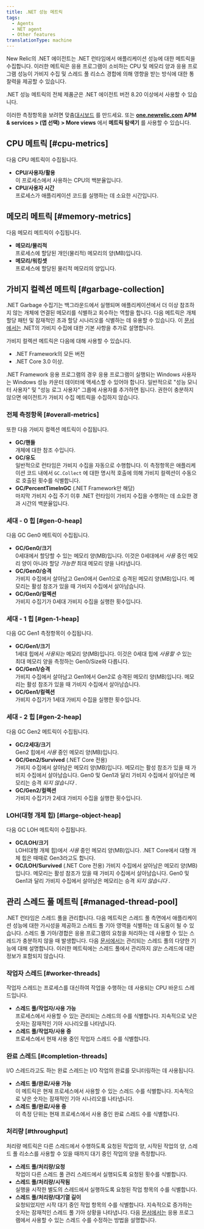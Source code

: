 ```yaml
---
title: .NET 성능 메트릭
tags:
  - Agents
  - NET agent
  - Other features
translationType: machine
---
```


New Relic의 .NET 에이전트는 .NET 런타임에서 애플리케이션 성능에 대한 메트릭을 수집합니다. 이러한 메트릭은 응용 프로그램이 소비하는 CPU 및 메모리 양과 응용 프로그램 성능이 가비지 수집 및 스레드 풀 리소스 경합에 의해 영향을 받는 방식에 대한 통찰력을 제공할 수 있습니다.

.NET 성능 메트릭의 전체 제품군은 .NET 에이전트 버전 8.20 이상에서 사용할 수 있습니다.

이러한 측정항목을 보려면 맞춤[대시보드](/docs/query-your-data/explore-query-data/dashboards/introduction-new-relic-one-dashboards) 를 만드세요. 또는 **[one.newrelic.com](https://one.newrelic.com/all-capabilities) APM & services > (앱 선택) > More views** 에서 **메트릭 탐색기** 를 사용할 수 있습니다.

## CPU 메트릭 [#cpu-metrics]

다음 CPU 메트릭이 수집됩니다.

* **CPU/사용자/활용**  
  이 프로세스에서 사용하는 CPU의 백분율입니다.
* **CPU/사용자 시간**  
  프로세스가 애플리케이션 코드를 실행하는 데 소요한 시간입니다.

## 메모리 메트릭 [#memory-metrics]

다음 메모리 메트릭이 수집됩니다.

* **메모리/물리적**  
  프로세스에 할당된 개인(물리적) 메모리의 양(MB)입니다.
* **메모리/워킹셋**  
  프로세스에 할당된 물리적 메모리의 양입니다.

## 가비지 컬렉션 메트릭 [#garbage-collection]

.NET Garbage 수집기는 백그라운드에서 실행되며 애플리케이션에서 더 이상 참조하지 않는 개체에 연결된 메모리를 식별하고 회수하는 역할을 합니다. 다음 메트릭은 개체 할당 패턴 및 잠재적인 초과 할당 시나리오를 식별하는 데 유용할 수 있습니다. 이 [문서에서는](https://docs.microsoft.com/en-us/dotnet/standard/garbage-collection/fundamentals) .NET의 가비지 수집에 대한 기본 사항을 추가로 설명합니다.

<Callout variant="tip">
  가비지 컬렉션 메트릭은 다음에 대해 사용할 수 있습니다.

  * .NET Framework의 모든 버전
  * .NET Core 3.0 이상.
</Callout>

<Callout variant="important">
  .NET Framework 응용 프로그램의 경우 응용 프로그램이 실행되는 Windows 사용자는 Windows 성능 카운터 데이터에 액세스할 수 있어야 합니다. 일반적으로 "성능 모니터 사용자" 및 "성능 로그 사용자" 그룹에 사용자를 추가하면 됩니다. 권한이 충분하지 않으면 에이전트가 가비지 수집 메트릭을 수집하지 않습니다.
</Callout>

### 전체 측정항목 [#overall-metrics]

또한 다음 가비지 컬렉션 메트릭이 수집됩니다.

* **GC/핸들**  
  개체에 대한 참조 수입니다.
* **GC/유도**  
  일반적으로 런타임은 가비지 수집을 자동으로 수행합니다. 이 측정항목은 애플리케이션 코드 내에서 `GC.Collect` 에 대한 명시적 호출에 의해 가비지 컬렉션이 수동으로 호출된 횟수를 식별합니다.
* **GC/PercentTimeInGC** (.NET Framework만 해당)  
  마지막 가비지 수집 주기 이후 .NET 런타임이 가비지 수집을 수행하는 데 소요한 경과 시간의 백분율입니다.

### 세대 - 0 힙 [#gen-0-heap]

다음 GC Gen0 메트릭이 수집됩니다.

* **GC/Gen0/크기**  
  0세대에서 할당할 수 있는 메모리 양(MB)입니다. 이것은 0세대에서 _사용_ 중인 메모리 양이 아니라 할당 _가능한_ 최대 메모리 양을 나타냅니다.
* **GC/Gen0/승격**  
  가비지 수집에서 살아남고 Gen0에서 Gen1으로 승격된 메모리 양(MB)입니다. 메모리는 활성 참조가 있을 때 가비지 수집에서 살아남습니다.
* **GC/Gen0/컬렉션**  
  가비지 수집기가 0세대 가비지 수집을 실행한 횟수입니다.

### 세대 - 1 힙 [#gen-1-heap]

다음 GC Gen1 측정항목이 수집됩니다.

* **GC/Gen1/크기**  
  1세대 힙에서 _사용되는_ 메모리 양(MB)입니다. 이것은 0세대 힙에 _사용할 수_ 있는 최대 메모리 양을 측정하는 Gen0/Size와 다릅니다.
* **GC/Gen1/승격**  
  가비지 수집에서 살아남고 Gen1에서 Gen2로 승격된 메모리 양(MB)입니다. 메모리는 활성 참조가 있을 때 가비지 수집에서 살아남습니다.
* **GC/Gen1/컬렉션**  
  가비지 수집기가 1세대 가비지 수집을 실행한 횟수입니다.

### 세대 - 2 힙 [#gen-2-heap]

다음 GC Gen2 메트릭이 수집됩니다.

* **GC/2세대/크기**  
  Gen2 힙에서 _사용_ 중인 메모리 양(MB)입니다.
* **GC/Gen2/Survived** (.NET Core 전용)  
  가비지 수집에서 살아남은 메모리 양(MB)입니다. 메모리는 활성 참조가 있을 때 가비지 수집에서 살아남습니다. Gen0 및 Gen1과 달리 가비지 수집에서 살아남은 메모리는 승격 _되지 않습니다_ .
* **GC/Gen2/컬렉션**  
  가비지 수집기가 2세대 가비지 수집을 실행한 횟수입니다.

### LOH(대형 개체 힙) [#large-object-heap]

다음 GC LOH 메트릭이 수집됩니다.

* **GC/LOH/크기**  
  LOH(대형 개체 힙)에서 _사용_ 중인 메모리 양(MB)입니다. .NET Core에서 대형 개체 힙은 때때로 Gen3라고도 합니다.
* **GC/LOH/Survived** (.NET Core 전용) 가비지 수집에서 살아남은 메모리 양(MB)입니다. 메모리는 활성 참조가 있을 때 가비지 수집에서 살아남습니다. Gen0 및 Gen1과 달리 가비지 수집에서 살아남은 메모리는 승격 _되지 않습니다_ .

## 관리 스레드 풀 메트릭 [#managed-thread-pool]

.NET 런타임은 스레드 풀을 관리합니다. 다음 메트릭은 스레드 풀 측면에서 애플리케이션 성능에 대한 가시성을 제공하고 스레드 풀 기아 영역을 식별하는 데 도움이 될 수 있습니다. 스레드 풀 기아/경합은 응용 프로그램의 요청을 처리하는 데 사용할 수 있는 스레드가 충분하지 않을 때 발생합니다. 다음 [문서에서는](https://docs.microsoft.com/en-us/dotnet/standard/threading/the-managed-thread-pool) 관리되는 스레드 풀의 다양한 기능에 대해 설명합니다. 이러한 메트릭에는 스레드 풀에서 관리하지 _않는_ 스레드에 대한 정보가 포함되지 않습니다.

### 작업자 스레드 [#worker-threads]

작업자 스레드는 프로세스를 대신하여 작업을 수행하는 데 사용되는 CPU 바운드 스레드입니다.

* **스레드 풀/작업자/사용 가능**  
  프로세스에서 사용할 수 있는 관리되는 스레드의 수를 식별합니다. 지속적으로 낮은 숫자는 잠재적인 기아 시나리오를 나타냅니다.
* **스레드 풀/작업자/사용 중**  
  프로세스에서 현재 사용 중인 작업자 스레드 수를 식별합니다.

### 완료 스레드 [#completion-threads]

I/O 스레드라고도 하는 완료 스레드는 I/O 작업의 완료를 모니터링하는 데 사용됩니다.

* **스레드 풀/완료/사용 가능**  
  이 메트릭은 현재 프로세스에서 사용할 수 있는 스레드 수를 식별합니다. 지속적으로 낮은 숫자는 잠재적인 기아 시나리오를 나타냅니다.
* **스레드 풀/완료/사용 중**  
  이 측정 단위는 현재 프로세스에서 사용 중인 완료 스레드 수를 식별합니다.

### 처리량 [#throughput]

처리량 메트릭은 다른 스레드에서 수행하도록 요청된 작업의 양, 시작된 작업의 양, 스레드 풀 리소스를 사용할 수 있을 때까지 대기 중인 작업의 양을 측정합니다.

* **스레드 풀/처리량/요청**  
  작업이 다른 스레드 풀 관리 스레드에서 실행되도록 요청된 횟수를 식별합니다.
* **스레드 풀/처리량/시작됨**  
  실행을 시작한 별도의 스레드에서 실행하도록 요청된 작업 항목의 수를 식별합니다.
* **스레드 풀/처리량/대기열 길이**  
  요청되었지만 시작 대기 중인 작업 항목의 수를 식별합니다. 지속적으로 증가하는 숫자는 잠재적인 스레드 풀 기아 상황을 나타냅니다. 다음 [문서에서는](https://docs.microsoft.com/en-us/dotnet/api/system.threading.threadpool.setmaxthreads) 응용 프로그램에서 사용할 수 있는 스레드 수를 수정하는 방법을 설명합니다.
